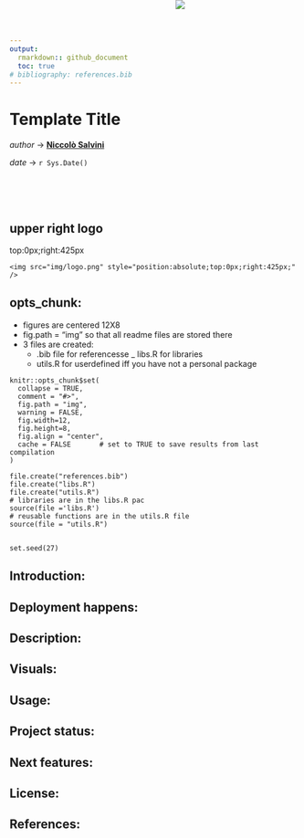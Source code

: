 ```yaml
---
output: 
  rmarkdown:: github_document
  toc: true
# bibliography: references.bib
---
```


# Template Title <img src="img/logo.png" style="position:absolute;top:0px;right:425px;" />
_author_ -> **[Niccolò Salvini](https://niccolosalvini.netlify.app/)** \n

_date_ -> `r Sys.Date()`

<br> <br> <br>

## upper right logo

top:0px;right:425px
```
<img src="img/logo.png" style="position:absolute;top:0px;right:425px;" />

```


##  opts_chunk: 


- figures are centered 12X8
- fig.path = "img" so that all readme files are stored there
- 3 files are created:
  - .bib file for referencesse
  _ libs.R for libraries
  - utils.R for userdefined iff you have not a personal package

```
knitr::opts_chunk$set(
  collapse = TRUE,
  comment = "#>",
  fig.path = "img",
  warning = FALSE,  
  fig.width=12,
  fig.height=8,
  fig.align = "center",
  cache = FALSE       # set to TRUE to save results from last compilation
)

file.create("references.bib")
file.create("libs.R")
file.create("utils.R")
# libraries are in the libs.R pac
source(file ='libs.R')
# reusable functions are in the utils.R file
source(file = "utils.R")


set.seed(27) 
```



## Introduction:

## Deployment happens:

## Description:

## Visuals:

## Usage:

## Project status:

## Next features:

## License:

## References:
